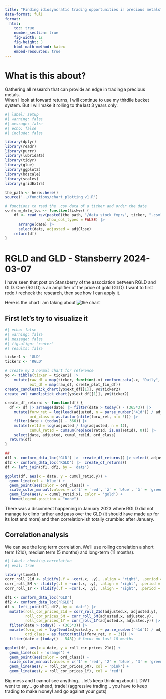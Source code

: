 ```yaml
---
title: "Finding idiosyncratic trading opportunities in precious metals"
date-format: full
format: 
  html: 
    toc: true
    number_section: true
    fig-width: 12
    fig-height: 8
    html-math-method: katex
    embed-resources: true
---
```


# What is this about?  
Gathering all research that can provide an edge in trading a precious metals.  
When I look at forward returns, I will continue to use my thirdile bucket system.  But I will make it rolling to the last 3 years only.   


```r
#| label: setup
#| warning: false
#| message: false
#| echo: false
#| include: false

library(dplyr)
library(readr)
library(purrr)
library(lubridate)
library(tidyr)
library(glue)
library(ggplot2)
library(bdscale)
library(scales)
library(gridExtra)

the_path <- here::here()
source('../functions/chart_plotting_v1.R')

# functions to read the .csv data of a ticker and order the date
conform_data_loc <- function(ticker) {
    df <- read_csv(paste0(the_path, "/data_stock_fmpr/", ticker, ".csv"), 
                   show_col_types = FALSE) |>  
      arrange(date) |> 
      select(date, adjusted = adjClose)
    return(df)
}

```


# RGLD and GLD - Stansberry 2024-03-07

I have seen that post on Stansberry of the association between RGLD and GLD.  One (RGLD) is an amplifier of the price of gold (GLD).  I want to first redo / recheck the research, then see how I can apply it. 

Here is the chart I am taking about ![the chart](files/GLD-RGLD.png) 

## First let's try to visualize it 


```r
#| echo: false
#| warning: false
#| message: false
#| fig.align: "center"
#| results: false

ticker1 <- 'GLD'
ticker2 <- 'RGLD'

# create my 2 normal chart for reference 
yo <- tibble(ticker = ticker2) |>  
    mutate(raw_df = map(ticker, function(.x) conform_data(.x, "Daily", "fmpr")), 
           ext_df = map(raw_df, create_plot_fin_df))
create_candlestick_chart(yo$ext_df[[1]], yo$ticker2)
create_vol_candlestick_chart(yo$ext_df[[1]], yo$ticker2)

create_df_returns <- function(df) {
  df <- df |> arrange(date) |> filter(date > today() - (365*3)) |> 
    mutate(forw_ret = log(lead(adjusted, n = parse_number('41d')) / adjusted), 
           ord_class = as.factor(ntile(forw_ret, n = 3))) |> 
    filter(date > (today() - 366)) |> 
    mutate(ret1d = log(adjusted / lag(adjusted, n = 1)), 
           cumul_ret1d = cumsum(replace(ret1d, is.na(ret1d), 0))) |> 
    select(date, adjusted, cumul_ret1d, ord_class)      
  return(df)
}

## 
df1 <- conform_data_loc('GLD') |>  create_df_returns() |> select(-adjusted, -ord_class)
df2 <- conform_data_loc('RGLD') |>  create_df_returns()
df <- left_join(df1, df2, by = 'date')

ggplot(df, aes(x = date, y = cumul_ret1d.y)) + 
  geom_line(col = 'blue') + 
  geom_point(aes(color = ord_class)) + 
  scale_color_manual(values = c('1' = 'red', '2' = 'blue', '3' = 'green')) + 
  geom_line(aes(y = cumul_ret1d.x), color = 'gold') + 
  theme(legend.position = "none") 


```

There was a disconnect happening in January 2023 where RGLD did not manage to climb further and pass over the GLD (it should have made up for its lost and more) and then correlation-ish totally crumbled after January.  

## Correlation analysis 

We can see the long term correlation. We'll use rolling correlation a short term (21d), medium term (5 months) and long-term (11 months). 

```r
#| label: checking-correlation
#| eval: true

library(timetk)
corr_roll_21d <- slidify(.f = ~cor(.x, .y), .align = 'right', .period = 21)
corr_roll_5M <- slidify(.f = ~cor(.x, .y), .align = 'right', .period = 107)
corr_roll_1Y <- slidify(.f = ~cor(.x, .y), .align = 'right', .period = 251)

df1 <- conform_data_loc('GLD') 
df2 <- conform_data_loc('RGLD') 
df <- left_join(df1, df2, by = 'date') |> 
  mutate(roll_cor_prices_21d = corr_roll_21d(adjusted.x, adjusted.y), 
         roll_cor_prices_5M = corr_roll_5M(adjusted.x, adjusted.y),
         roll_cor_prices_1Y = corr_roll_1Y(adjusted.x, adjusted.y)) |> 
  filter(date > today() - (365*3)) |> 
  mutate(forw_ret = log(lead(adjusted.y, n = parse_number('41d')) / adjusted.y), 
         ord_class = as.factor(ntile(forw_ret, n = 3))) |> 
  filter(date > (today() - 548)) # focus on last 18 months

ggplot(df, aes(x = date, y = roll_cor_prices_21d)) + 
  geom_line(col = 'orange') + 
  geom_point(aes(color = ord_class)) + 
  scale_color_manual(values = c('1' = 'red', '2' = 'blue', '3' = 'green')) + 
  geom_line(aes(y = roll_cor_prices_5M), col = 'pink') + 
  geom_line(aes(y = roll_cor_prices_1Y), col = 'red')
```


Big mess and I cannot see anything.... let's keep thinking about it. 
DWT went to say... go ahead, trade! (aggressive trading... you have to keep trading to make money! and go against your guts)
